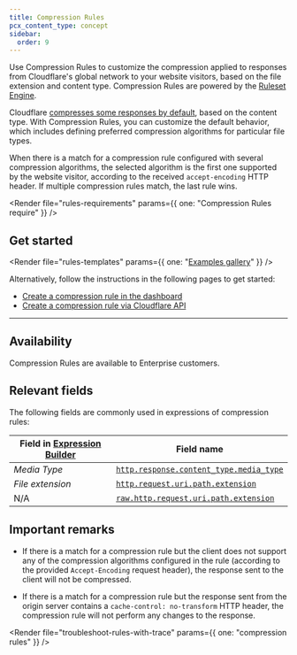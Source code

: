```yaml
---
title: Compression Rules
pcx_content_type: concept
sidebar:
  order: 9
---
```



Use Compression Rules to customize the compression applied to responses from Cloudflare's global network to your website visitors, based on the file extension and content type. Compression Rules are powered by the [Ruleset Engine](/ruleset-engine/).

Cloudflare [compresses some responses by default](/speed/optimization/content/brotli/), based on the content type. With Compression Rules, you can customize the default behavior, which includes defining preferred compression algorithms for particular file types.

When there is a match for a compression rule configured with several compression algorithms, the selected algorithm is the first one supported by the website visitor, according to the received `accept-encoding` HTTP header. If multiple compression rules match, the last rule wins.

<Render
	file="rules-requirements"
	params={{ one: "Compression Rules require" }}
/>

## Get started

<Render
	file="rules-templates"
	params={{ one: "[Examples gallery](/rules/compression-rules/examples/)" }}
/>

Alternatively, follow the instructions in the following pages to get started:

- [Create a compression rule in the dashboard](/rules/compression-rules/create-dashboard/)
- [Create a compression rule via Cloudflare API](/rules/compression-rules/create-api/)

---

## Availability

Compression Rules are available to Enterprise customers.

<FeatureTable id="rules.compression_rules" />

## Relevant fields

The following fields are commonly used in expressions of compression rules:

| Field in [Expression Builder](/ruleset-engine/rules-language/expressions/edit-expressions/#expression-builder) | Field name                                                                                                                                 |
| -------------------------------------------------------------------------------------------------------------- | ------------------------------------------------------------------------------------------------------------------------------------------ |
| _Media Type_                                                                                                   | [`http.response.content_type.media_type`](/ruleset-engine/rules-language/fields/http-request-response/#httpresponsecontent_typemedia_type) |
| _File extension_                                                                                               | [`http.request.uri.path.extension`](/ruleset-engine/rules-language/fields/standard-fields/#httprequesturipathextension)                    |
| N/A                                                                                                            | [`raw.http.request.uri.path.extension`](/ruleset-engine/rules-language/fields/standard-fields/#rawhttprequesturipathextension)             |

## Important remarks

- If there is a match for a compression rule but the client does not support any of the compression algorithms configured in the rule (according to the provided `Accept-Encoding` request header), the response sent to the client will not be compressed.

- If there is a match for a compression rule but the response sent from the origin server contains a `cache-control: no-transform` HTTP header, the compression rule will not perform any changes to the response.

<Render
	file="troubleshoot-rules-with-trace"
	params={{ one: "compression rules" }}
/>

